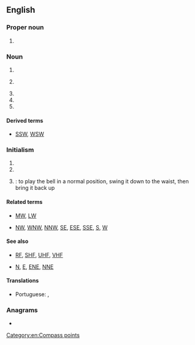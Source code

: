 {{also|sw|Sw|Sw.|św.|šw}}
==English==

===Proper noun===
{{en-proper noun}}

# {{initialism of|en|Star Wars}}

===Noun===
{{en-noun|~}}

# {{init of|en|search warrant}}
# {{lb|en|electronics}} {{init of|en|short wave}}
# {{abbr of|en|software}}
# {{init of|en|sex work}}
# {{init of|en|street workout}}

====Derived terms====
* {{sense|southwest}} [[SSW]], [[WSW]]

===Initialism===
{{rfc-header|lang=en|Initialism}}
{{head|en|initialism}}

# {{init of|en|southwest}}
# {{init of|en|southwestern}}
# {{lb|en|handbells}} {{abbreviation of|en|swing|nodot=yes}}: to play the bell in a normal position, swing it down to the waist, then bring it back up

====Related terms====
* {{sense|short wave}} [[MW]], [[LW]]
* {{sense|southwest}} [[NW]], [[WNW]], [[NNW]], [[SE]], [[ESE]], [[SSE]], [[S]], [[W]]

====See also====
* {{sense|electronics}} [[RF]], [[SHF]], [[UHF]], [[VHF]]
* {{sense|direction}} [[N]], [[E]], [[ENE]], [[NNE]]

====Translations====
{{trans-top|compass point}}
* Portuguese: {{t+|pt|SO}}, {{t|pt|SW}}
{{trans-mid}}
{{trans-bottom}}

===Anagrams===
* {{anagrams|en|a=sw|W's|WS|Ws|w's|ws}}

[[Category:en:Compass points]]